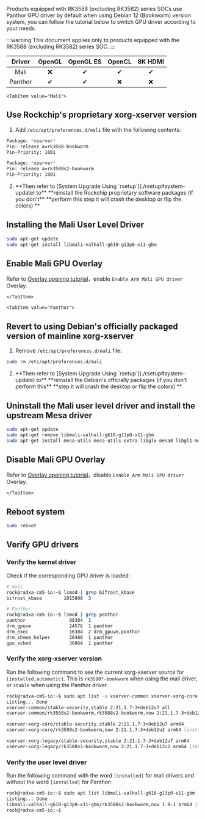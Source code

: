 Products equipped with RK3588 (excluding RK3582) series SOCs use Panthor GPU driver by default when using Debian 12 (Bookworm) version system, you can follow the tutorial below to switch GPU driver according to your needs.

:::warning
This document applies only to products equipped with the RK3588 (excluding RK3582) series SOC.
:::

| Driver  | OpenGL | OpenGL ES | OpenCL | 8K HDMI |
| :-----: | :----: | :-------: | :----: | :-----: |
|  Mali   |   ❌   |    ✔     |   ✔   |   ✔    |
| Panthor |   ✔   |    ✔     |   ❌   |   ❌    |

<Tabs queryString="Driver">

    <TabItem value="Mali">

## Use Rockchip's proprietary xorg-xserver version

1. Add `/etc/apt/preferences.d/mali` file with the following contents:

```bash
Package: *xserver*
Pin: release a=rk3588-bookworm
Pin-Priority: 1001

Package: *xserver*
Pin: release a=rk3588s2-bookworm
Pin-Priority: 1001
```

2. <div className="red">
     <!-- prettier-ignore -->
     **Then refer to [System Upgrade Using `rsetup`](./rsetup#system-update) to**
     **reinstall the Rockchip proprietary software packages (if you don't**
     **perform this step it will crash the desktop or flip the colors) **
   </div>

## Installing the Mali User Level Driver

```bash
sudo apt-get update
sudo apt-get install libmali-valhall-g610-g13p0-x11-gbm
```

## Enable Mali GPU Overlay

Refer to [Overlay opening tutorial](./rsetup#overlays)，enable `Enable Arm Mali GPU driver` Overlay.

    </TabItem>

    <TabItem value="Panthor">

## Revert to using Debian's officially packaged version of mainline xorg-xserver

1. Remove `/etc/apt/preferences.d/mali` file:

```bash
sudo rm /etc/apt/preferences.d/mali
```

2. <div className="red">
     **Then refer to [System Upgrade Using `rsetup`](./rsetup#system-update)
     to** **reinstall the Debian's officially packages (if you don't perform
     this** **step it will crash the desktop or flip the colors) **
   </div>

## Uninstall the Mali user level driver and install the upstream Mesa driver

```bash
sudo apt-get update
sudo apt-get remove libmali-valhall-g610-g13p0-x11-gbm
sudo apt-get install mesa-utils mesa-utils-extra libglx-mesa0 libgl1-mesa-dri
```

## Disable Mali GPU Overlay

Refer to [Overlay opening tutorial](./rsetup#overlays)，disable `Enable Arm Mali GPU driver` Overlay.

    </TabItem>

</Tabs>

## Reboot system

```bash
sudo reboot
```

## Verify GPU drivers

### Verify the kernel driver

Check if the corresponding GPU driver is loaded:

```bash
# mali
rock@radxa-cm5-io:~$ lsmod | grep bifrost_kbase
bifrost_kbase        1015808  3

# Panthor
rock@radxa-cm5-io:~$ lsmod | grep panthor
panthor                98304  1
drm_gpuvm              24576  1 panthor
drm_exec               16384  2 drm_gpuvm,panthor
drm_shmem_helper       20480  1 panthor
gpu_sched              36864  1 panthor
```

### Verify the xorg-xserver version

Run the following command to see the current xorg-xserver source for `[installed,automatic]`. This is `rk3588*-bookworm` when using the mali driver, or `stable` when using the Panthor driver.

```bash
rock@radxa-cm5-io:~$ sudo apt list -a xserver-common xserver-xorg-core xserver-xorg-legacy
Listing... Done
xserver-common/stable-security,stable 2:21.1.7-3+deb12u7 all
xserver-common/rk3588s2-bookworm,rk3588s2-bookworm,now 2:21.1.7-3+deb12u2 all [installed,automatic]

xserver-xorg-core/stable-security,stable 2:21.1.7-3+deb12u7 arm64
xserver-xorg-core/rk3588s2-bookworm,now 2:21.1.7-3+deb12u2 arm64 [installed,automatic]

xserver-xorg-legacy/stable-security,stable 2:21.1.7-3+deb12u7 arm64
xserver-xorg-legacy/rk3588s2-bookworm,now 2:21.1.7-3+deb12u2 arm64 [installed,automatic]
```

### Verify the user level driver

Run the following command with the word `[installed]` for mali drivers and without the word `[installed]` for Panthor:

```bash
rock@radxa-cm5-io:~$ sudo apt list libmali-valhall-g610-g13p0-x11-gbm
Listing... Done
libmali-valhall-g610-g13p0-x11-gbm/rk3588s2-bookworm,now 1.9-1 arm64 [installed]
rock@radxa-cm5-io:~$
```
